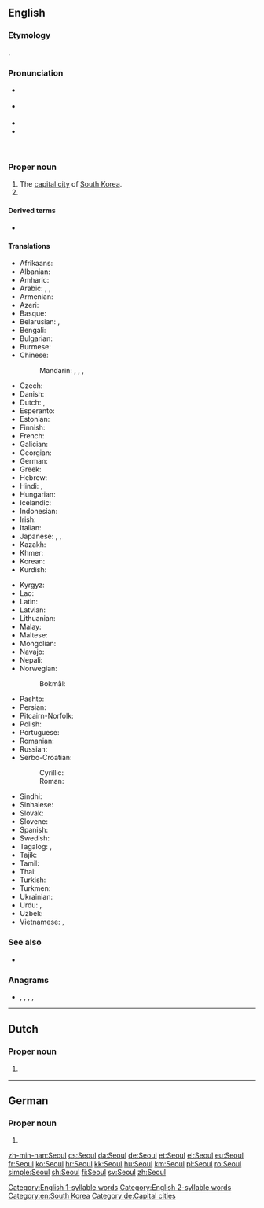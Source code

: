 {{also|Séoul}}
==English==

===Etymology===
{{bor|en|ko|서울||capital city}}.

===Pronunciation===
* {{a|RP}} {{enPR|sōl}} {{IPA|/səʊl/|lang=en}}
* {{a|US}} {{enPR|sōl}} {{IPA|/soʊl/|lang=en}} {{IPA|/sɪoʊl/|lang=en}} {{IPA|/sjoʊl/|lang=en}}
* {{rhymes|əʊl|lang=en}}
* {{homophones|lang=en|sole|soul}}
 [[Category:English 1-syllable words]]
 [[Category:English 2-syllable words]]

===Proper noun===
{{en-proper noun}}

# The [[capital city]] of [[South Korea]].
# {{place|en|capital city|c/South Korea}}

====Derived terms====
* {{l|en|Seoulite}}

====Translations====
{{trans-top|capital of South Korea}}
* Afrikaans: {{t|af|Seoel}}
* Albanian: {{t|sq|Seoul}}
* Amharic: {{t|am|ሴኡል|sc=Ethi}}
* Arabic: {{t|ar|سِيئُول|f}}, {{t|ar|سِيُول|f}}, {{t|ar|سُول|f|tr=sōl}}
* Armenian: {{t|hy|Սեուլ}}
* Azeri: {{t|az|Seul}}
* Basque: {{t+|eu|Seul}}
* Belarusian: {{t|be|Сеу́л|m}}, {{t|be|Сэу́л|m|sc=Cyrl}}
* Bengali: {{t|bn|সিওল|sc=Beng}}
* Bulgarian: {{t|bg|Сеу́л|m|sc=Cyrl}}
* Burmese: {{t|my|ဆီယူ|sc=Mymr}}
* Chinese:
*: Mandarin: {{t+|cmn|首爾|sc=Hani}}, {{t+|cmn|首尔|tr=Shǒu’ěr|sc=Hani}}, {{t+|cmn|漢城|sc=Hani}}, {{t+|cmn|汉城|tr=Hànchéng|sc=Hani}}
* Czech: {{t+|cs|Soul|m}}
* Danish: {{t+|da|Seoul}}
* Dutch: {{t|nl|Seoul|n}}, {{qualifier|Flemish}} {{t+|nl|Seoel|n}}
* Esperanto: {{t|eo|Seulo}}
* Estonian: {{t+|et|Sŏul}}
* Finnish: {{t+|fi|Soul}}
* French: {{t+|fr|Séoul|m}}
* Galician: {{t|gl|Seúl}}
* Georgian: {{t|ka|სეული|sc=Geor}}
* German: {{t+|de|Seoul|n}}
* Greek: {{t+|el|Σεούλ|f|sc=Grek}}
* Hebrew: {{t|he|סיאול|tr=si'ul|alt=סֶאוּל / סיאול}}
* Hindi: {{t|hi|सिऊल}}, {{t|hi|सियूल}}
* Hungarian: {{t+|hu|Szöul}}
* Icelandic: {{t|is|Seúl}}
* Indonesian: {{t|id|Seoul}}
* Irish: {{t|ga|Súl}}
* Italian: {{t+|it|Seul|f}}
* Japanese: {{t+|ja|ソウル|tr=Souru}}, {{t|ja|京城|tr=けいじょう, Keijō}}, {{qualifier|obsolete}} {{t|ja|漢城|tr=かんじょう, Kanjō}}
* Kazakh: {{t|kk|Сеул|sc=Cyrl}}
* Khmer: {{t+|km|សេអ៊ូល|tr=see’uul|sc=Khmr}}
* Korean: {{t|ko|^서울|sc=Hang}}
* Kurdish: {{t|ku|Sêûl}}
{{trans-mid}}
* Kyrgyz: {{t|ky|Сеул|sc=Cyrl}}
* Lao: {{t|lo|ເຊອູນ|sc=Laoo}}
* Latin: {{t|la|Seulum|n}}
* Latvian: {{t|lv|Seula|f}}
* Lithuanian: {{t|lt|Seulas|m}}
* Malay: {{t|ms|Seoul}}
* Maltese: {{t|mt|Seul|m}}
* Mongolian: {{t|mn|Сөүл|sc=Cyrl}}
* Navajo: {{t|nv|Sééʼool}}
* Nepali: {{t|ne|सिउल|tr=siul|sc=Deva}}
* Norwegian:
*: Bokmål: {{t|nb|Seoul}}
* Pashto: {{t|ps|سېول|tr=seūl|sc=ps-Arab}}
* Persian: {{t|fa|سئول|tr=se'ul}}
* Pitcairn-Norfolk: {{t|pih|Soel}}
* Polish: {{t+|pl|Seul|m}}
* Portuguese: {{t|pt|Seul}}
* Romanian: {{t+|ro|Seul}}
* Russian: {{t+|ru|Сеу́л|m}}
* Serbo-Croatian:
*: Cyrillic: {{t|sh|Сеул|m|sc=Cyrl}}
*: Roman: {{t|sh|Seul|m}}
* Sindhi: {{t|sd|سيول|tr=siyūl|sc=sd-Arab}}
* Sinhalese: {{t|si|සෝල්|sc=Sinh}}
* Slovak: {{t|sk|Soul|m}}
* Slovene: {{t|sl|Seul|m}}
* Spanish: {{t+|es|Seúl|m}}
* Swedish: {{t+|sv|Söul}}
* Tagalog: {{t|tl|Seúl}}, {{t|tl|Seyúl}}
* Tajik: {{t|tg|Сеул|sc=Cyrl}}
* Tamil: {{t|ta|சியோல்}}
* Thai: {{t+|th|โซล}}
* Turkish: {{t|tr|Seul}}
* Turkmen: {{t|tk|Seul}}
* Ukrainian: {{t|uk|Сеу́л|m}}
* Urdu: {{t|ur|سیئول|tr=siyūl}}, {{t|ur|سیول|tr=seūl}}
* Uzbek: {{t|uz|Seul}}
* Vietnamese: {{t|vi|Xơ-un}}, {{t|vi|Xê-un}}
{{trans-bottom}}

===See also===
* {{projectlink|wikipedia}}

===Anagrams===
* {{l|en|loues}}, {{l|en|louse}}, {{l|en|oules}}, {{l|en|ousel}}, {{l|en|soule}}

[[Category:en:South Korea]]

----

==Dutch==

===Proper noun===
{{nl-proper noun|n}}

# {{l|en|Seoul}}

{{topics|nl|Cities in South Korea|Capital cities}}

----

==German==

===Proper noun===
{{de-proper noun|n}}

# {{l|en|Seoul}}

[[Category:de:Capital cities]]

[[zh-min-nan:Seoul]]
[[cs:Seoul]]
[[da:Seoul]]
[[de:Seoul]]
[[et:Seoul]]
[[el:Seoul]]
[[eu:Seoul]]
[[fr:Seoul]]
[[ko:Seoul]]
[[hr:Seoul]]
[[kk:Seoul]]
[[hu:Seoul]]
[[km:Seoul]]
[[pl:Seoul]]
[[ro:Seoul]]
[[simple:Seoul]]
[[sh:Seoul]]
[[fi:Seoul]]
[[sv:Seoul]]
[[zh:Seoul]]